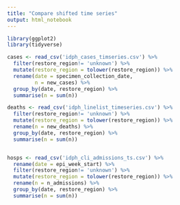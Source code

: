 ```yaml
---
title: "Compare shifted time series"
output: html_notebook
---
```



```r
library(ggplot2)
library(tidyverse)

cases <- read_csv('idph_cases_timseries.csv') %>%
  filter(restore_region!= 'unknown') %>%
  mutate(restore_region = tolower(restore_region)) %>%
  rename(date = specimen_collection_date,
         n = new_cases) %>%
  group_by(date, restore_region) %>%
  summarise(n = sum(n))

deaths <- read_csv('idph_linelist_timeseries.csv') %>%
  filter(restore_region!= 'unknown') %>%
  mutate(restore_region = tolower(restore_region)) %>%
  rename(n = new_deaths) %>%
  group_by(date, restore_region) %>%
  summarise(n = sum(n))


hosps <- read_csv('idph_cli_admissions_ts.csv') %>%
  rename(date = epi_week_start) %>%
  filter(restore_region!= 'unknown') %>%
  mutate(restore_region = tolower(restore_region)) %>%
  rename(n = n_admissions) %>%
  group_by(date, restore_region) %>%
  summarise(n = sum(n))
```


```r

```

